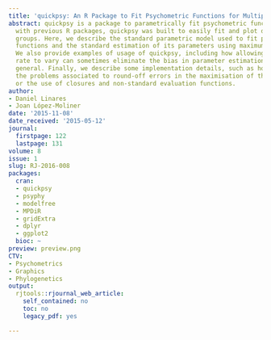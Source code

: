 ```yaml
---
title: 'quickpsy: An R Package to Fit Psychometric Functions for Multiple Groups'
abstract: quickpsy is a package to parametrically fit psychometric functions. In comparison
  with previous R packages, quickpsy was built to easily fit and plot data for multiple
  groups. Here, we describe the standard parametric model used to fit psychometric
  functions and the standard estimation of its parameters using maximum likelihood.
  We also provide examples of usage of quickpsy, including how allowing the lapse
  rate to vary can sometimes eliminate the bias in parameter estimation, but not in
  general. Finally, we describe some implementation details, such as how to avoid
  the problems associated to round-off errors in the maximisation of the likelihood
  or the use of closures and non-standard evaluation functions.
author:
- Daniel Linares
- Joan López-Moliner
date: '2015-11-08'
date_received: '2015-05-12'
journal:
  firstpage: 122
  lastpage: 131
volume: 8
issue: 1
slug: RJ-2016-008
packages:
  cran:
  - quickpsy
  - psyphy
  - modelfree
  - MPDiR
  - gridExtra
  - dplyr
  - ggplot2
  bioc: ~
preview: preview.png
CTV:
- Psychometrics
- Graphics
- Phylogenetics
output:
  rjtools::rjournal_web_article:
    self_contained: no
    toc: no
    legacy_pdf: yes

---
```

